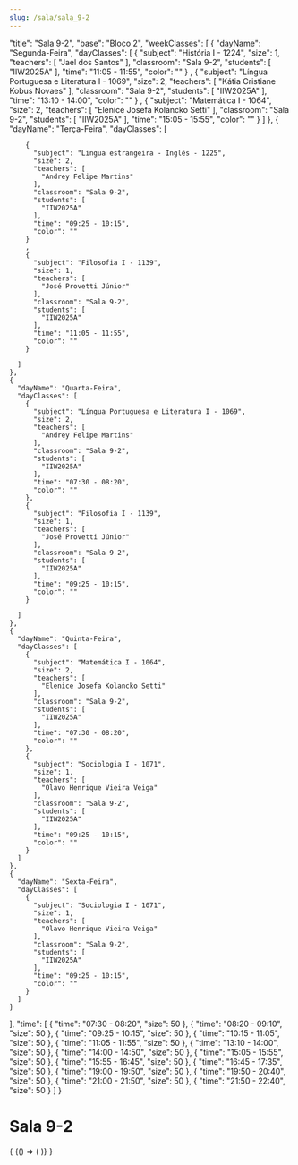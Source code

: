 ```yaml
---
slug: /sala/sala_9-2
---
```


  "title": "Sala 9-2",
  "base": "Bloco 2",
  "weekClasses": [
    {
      "dayName": "Segunda-Feira",
      "dayClasses": [
        {
          "subject": "História I - 1224",
          "size": 1,
          "teachers": [
            "Jael dos Santos"
          ],
          "classroom": "Sala 9-2",
          "students": [
            "IIW2025A"
          ],
          "time": "11:05 - 11:55",
          "color": ""
        }
        ,
        {
          "subject": "Língua Portuguesa e Literatura I - 1069",
          "size": 2,
          "teachers": [
            "Kátia Cristiane Kobus Novaes"
          ],
          "classroom": "Sala 9-2",
          "students": [
            "IIW2025A"
          ],
          "time": "13:10 - 14:00",
          "color": ""
        }
        ,
        {
          "subject": "Matemática I - 1064",
          "size": 2,
          "teachers": [
            "Elenice Josefa Kolancko Setti"
          ],
          "classroom": "Sala 9-2",
          "students": [
            "IIW2025A"
          ],
          "time": "15:05 - 15:55",
          "color": ""
        }
      ]
    },
    {
      "dayName": "Terça-Feira",
      "dayClasses": [
        
        {
          "subject": "Lingua estrangeira - Inglês - 1225",
          "size": 2,
          "teachers": [
            "Andrey Felipe Martins"
          ],
          "classroom": "Sala 9-2",
          "students": [
            "IIW2025A"
          ],
          "time": "09:25 - 10:15",
          "color": ""
        }
        ,
        {
          "subject": "Filosofia I - 1139",
          "size": 1,
          "teachers": [
            "José Provetti Júnior"
          ],
          "classroom": "Sala 9-2",
          "students": [
            "IIW2025A"
          ],
          "time": "11:05 - 11:55",
          "color": ""
        }
       
      ]
    },
    {
      "dayName": "Quarta-Feira",
      "dayClasses": [
        {
          "subject": "Língua Portuguesa e Literatura I - 1069",
          "size": 2,
          "teachers": [
            "Andrey Felipe Martins"
          ],
          "classroom": "Sala 9-2",
          "students": [
            "IIW2025A"
          ],
          "time": "07:30 - 08:20",
          "color": ""
        },
        {
          "subject": "Filosofia I - 1139",
          "size": 1,
          "teachers": [
            "José Provetti Júnior"
          ],
          "classroom": "Sala 9-2",
          "students": [
            "IIW2025A"
          ],
          "time": "09:25 - 10:15",
          "color": ""
        }
        
      ]
    },
    {
      "dayName": "Quinta-Feira",
      "dayClasses": [
        {
          "subject": "Matemática I - 1064",
          "size": 2,
          "teachers": [
            "Elenice Josefa Kolancko Setti"
          ],
          "classroom": "Sala 9-2",
          "students": [
            "IIW2025A"
          ],
          "time": "07:30 - 08:20",
          "color": ""
        },
        {
          "subject": "Sociologia I - 1071",
          "size": 1,
          "teachers": [
            "Olavo Henrique Vieira Veiga"
          ],
          "classroom": "Sala 9-2",
          "students": [
            "IIW2025A"
          ],
          "time": "09:25 - 10:15",
          "color": ""
        }
      ]
    },
    {
      "dayName": "Sexta-Feira",
      "dayClasses": [
        {
          "subject": "Sociologia I - 1071",
          "size": 1,
          "teachers": [
            "Olavo Henrique Vieira Veiga"
          ],
          "classroom": "Sala 9-2",
          "students": [
            "IIW2025A"
          ],
          "time": "09:25 - 10:15",
          "color": ""
        }
      ]
    }
  ],
  "time": [
    {
      "time": "07:30 - 08:20",
      "size": 50
    },
    {
      "time": "08:20 - 09:10",
      "size": 50
    },
    {
      "time": "09:25 - 10:15",
      "size": 50
    },
    {
      "time": "10:15 - 11:05",
      "size": 50
    },
    {
      "time": "11:05 - 11:55",
      "size": 50
    },
    {
      "time": "13:10 - 14:00",
      "size": 50
    },
    {
      "time": "14:00 - 14:50",
      "size": 50
    },
    {
      "time": "15:05 - 15:55",
      "size": 50
    },
    {
      "time": "15:55 - 16:45",
      "size": 50
    },
    {
      "time": "16:45 - 17:35",
      "size": 50
    },
    {
      "time": "19:00 - 19:50",
      "size": 50
    },
    {
      "time": "19:50 - 20:40",
      "size": 50
    },
    {
      "time": "21:00 - 21:50",
      "size": 50
    },
    {
      "time": "21:50 - 22:40",
      "size": 50
    }
  ]
}

# Sala 9-2

<div>
  {
    <BrowserOnly>
      {() => (
        <Grid
          title={data.title}
          weekClasses={data.weekClasses}
          time={data.time}
        />
      )}
    </BrowserOnly>
  }
</div>
